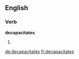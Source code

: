 ==English==

===Verb===
'''decapacitates'''

# {{third-person singular of|decapacitate}}

[[de:decapacitates]]
[[fr:decapacitates]]
